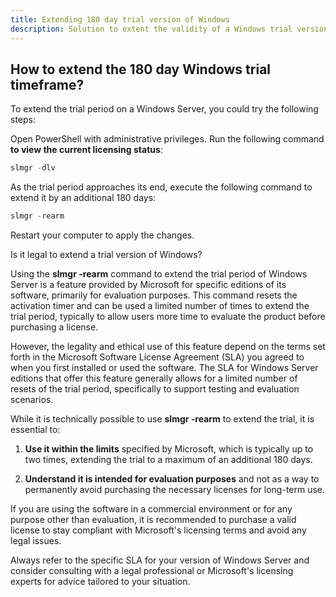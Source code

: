 ```yaml
---
title: Extending 180 day trial version of Windows
description: Solution to extent the validity of a Windows trial version using this simple command in PowerShell
---
```


## How to extend the 180 day Windows trial timeframe?

To extend the trial period on a Windows Server, you could try the following steps:

Open PowerShell with administrative privileges.
Run the following command **to view the current licensing status**:

```powershell
slmgr -dlv
```

As the trial period approaches its end, execute the following command to extend it by an additional 180 days:

```powershell
slmgr -rearm
```

Restart your computer to apply the changes.

Is it legal to extend a trial version of Windows?

Using the **slmgr -rearm** command to extend the trial period of Windows Server is a feature provided by Microsoft for specific editions of its software, primarily for evaluation purposes. This command resets the activation timer and can be used a limited number of times to extend the trial period, typically to allow users more time to evaluate the product before purchasing a license.

However, the legality and ethical use of this feature depend on the terms set forth in the Microsoft Software License Agreement (SLA) you agreed to when you first installed or used the software. The SLA for Windows Server editions that offer this feature generally allows for a limited number of resets of the trial period, specifically to support testing and evaluation scenarios.

While it is technically possible to use **slmgr -rearm** to extend the trial, it is essential to:

1. **Use it within the limits** specified by Microsoft, which is typically up to two times, extending the trial to a maximum of an additional 180 days.

2. **Understand it is intended for evaluation purposes** and not as a way to permanently avoid purchasing the necessary licenses for long-term use.

If you are using the software in a commercial environment or for any purpose other than evaluation, it is recommended to purchase a valid license to stay compliant with Microsoft's licensing terms and avoid any legal issues.

Always refer to the specific SLA for your version of Windows Server and consider consulting with a legal professional or Microsoft's licensing experts for advice tailored to your situation.